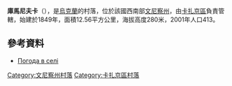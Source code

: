 {{coord|49|39|4|N|28|42|0|E|scale:30000|display=title}}

'''庫馬尼夫卡'''（{{lang-uk|Куманівка}}），是[[烏克蘭|烏克蘭]]的村落，位於該國西南部[[文尼察州|文尼察州]]，由[[卡扎京區|卡扎京區]]負責管轄，始建於1849年，面積12.56平方公里，海拔高度280米，2001年人口413。

==參考資料==
* [http://weather.in.ua/ua/vinnickaja/12735 Погода в селі ] {{Wayback|url=http://weather.in.ua/ua/vinnickaja/12735 |date=20111220091515 }}

[[Category:文尼察州村落|Category:文尼察州村落]]
[[Category:卡扎京區村落|Category:卡扎京區村落]]


{{Vinnytsia-geo-stub}}